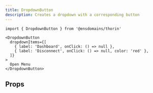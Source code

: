 ```yaml
---
title: DropdownButton
description: Creates a dropdown with a corresponding button
---
```


```tsx
import { DropdownButton } from '@ensdomains/thorin'
```

```tsx live=true expand=true
<DropdownButton
  dropdownItems={[
    { label: 'Dashboard', onClick: () => null },
    { label: 'Disconnect', onClick: () => null, color: 'red' },
  ]}
>
  Open Menu
</DropdownButton>
```

## Props

<PropsTable sourceLink={sourceLink} types={types} />
